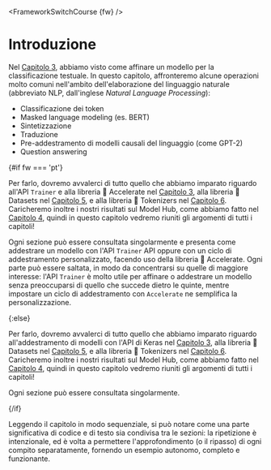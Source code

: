 <FrameworkSwitchCourse {fw} />

# Introduzione

Nel [Capitolo 3](/course/chapter3), abbiamo visto come affinare un modello per la classificazione testuale. In questo capitolo, affronteremo alcune operazioni molto comuni nell'ambito dell'elaborazione del linguaggio naturale (abbreviato NLP, dall'inglese *Natural Language Processing*):

- Classificazione dei token
- Masked language modeling (es. BERT)
- Sintetizzazione
- Traduzione
- Pre-addestramento di modelli causali del linguaggio (come GPT-2)
- Question answering

{#if fw === 'pt'}

Per farlo, dovremo avvalerci di tutto quello che abbiamo imparato riguardo all'API `Trainer` e alla libreria 🤗 Accelerate nel [Capitolo 3](/course/chapter3), alla libreria 🤗 Datasets nel [Capitolo 5](/course/chapter5), e alla libreria 🤗 Tokenizers nel [Capitolo 6](/course/chapter6). Caricheremo inoltre i nostri risultati sul Model Hub, come abbiamo fatto nel [Capitolo 4](/course/chapter4), quindi in questo capitolo vedremo riuniti gli argomenti di tutti i capitoli!

Ogni sezione può essere consultata singolarmente e presenta come addestrare un modello con l'API `Trainer` API oppure con un ciclo di addestramento personalizzato, facendo uso della libreria 🤗 Accelerate. Ogni parte può essere saltata, in modo da concentrarsi su quelle di maggiore interesse: l'API `Trainer` è molto utile per affinare o addestrare un modello senza preoccuparsi di quello che succede dietro le quinte, mentre impostare un ciclo di addestramento con `Accelerate` ne semplifica la personalizzazione.

{:else}

Per farlo, dovremo avvalerci di tutto quello che abbiamo imparato riguardo all'addestramento di modelli con l'API di Keras nel [Capitolo 3](/course/chapter3), alla libreria 🤗 Datasets nel [Capitolo 5](/course/chapter5), e alla libreria 🤗 Tokenizers nel [Capitolo 6](/course/chapter6). Caricheremo inoltre i nostri risultati sul Model Hub, come abbiamo fatto nel [Capitolo 4](/course/chapter4), quindi in questo capitolo vedremo riuniti gli argomenti di tutti i capitoli!

Ogni sezione può essere consultata singolarmente.

{/if}


<Tip>

Leggendo il capitolo in modo sequenziale, si può notare come una parte significativa di codice e di testo sia condivisa tra le sezioni: la ripetizione è intenzionale, ed è volta a permettere l'approfondimento (o il ripasso) di ogni compito separatamente, fornendo un esempio autonomo, completo e funzionante.

</Tip>
